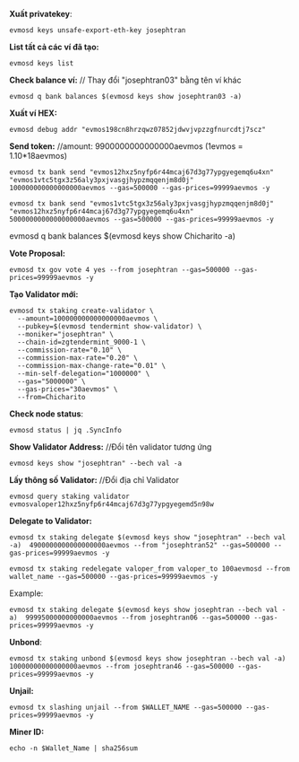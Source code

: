 **Xuất privatekey**:
```
evmosd keys unsafe-export-eth-key josephtran
```
**List tất cả các ví đã tạo:**
```
evmosd keys list
```

**Check balance ví:** // Thay đổi "josephtran03" bằng tên ví khác
```
evmosd q bank balances $(evmosd keys show josephtran03 -a)
```

**Xuất ví HEX:**
```
evmosd debug addr "evmos198cn8hrzqwz07852jdwvjvpzzgfnurcdtj7scz"  
```

**Send token:** //amount: 9900000000000000aevmos (1evmos = 1.10*18aevmos)
```
evmosd tx bank send "evmos12hxz5nyfp6r44mcaj67d3g77ypgyegemq6u4xn" "evmos1vtc5tgx3z56aly3pxjvasgjhypzmqqenjm8d0j" 100000000000000000aevmos --gas=500000 --gas-prices=99999aevmos -y

evmosd tx bank send "evmos1vtc5tgx3z56aly3pxjvasgjhypzmqqenjm8d0j" "evmos12hxz5nyfp6r44mcaj67d3g77ypgyegemq6u4xn" 5000000000000000000aevmos --gas=500000 --gas-prices=99999aevmos -y
```
evmosd q bank balances $(evmosd keys show Chicharito -a)

**Vote Proposal:**
```
evmosd tx gov vote 4 yes --from josephtran --gas=500000 --gas-prices=99999aevmos -y 
```

**Tạo Validator mới:**
```
evmosd tx staking create-validator \
  --amount=100000000000000000aevmos \
  --pubkey=$(evmosd tendermint show-validator) \
  --moniker="josephtran" \
  --chain-id=zgtendermint_9000-1 \
  --commission-rate="0.10" \
  --commission-max-rate="0.20" \
  --commission-max-change-rate="0.01" \
  --min-self-delegation="1000000" \
  --gas="5000000" \
  --gas-prices="30aevmos" \
  --from=Chicharito
```

**Check node status**:
```
evmosd status | jq .SyncInfo 
```

**Show Validator Address:** //Đổi tên validator tương ứng
```
evmosd keys show "josephtran" --bech val -a
```

**Lấy thông số Validator:** //Đổi địa chỉ Validator
```
evmosd query staking validator evmosvaloper12hxz5nyfp6r44mcaj67d3g77ypgyegemd5n98w
```



**Delegate to Validator:**

```
evmosd tx staking delegate $(evmosd keys show "josephtran" --bech val -a)  4900000000000000000aevmos --from "josephtran52" --gas=500000 --gas-prices=99999aevmos -y
```
```
evmosd tx staking redelegate valoper_from valoper_to 100aevmosd --from wallet_name --gas=500000 --gas-prices=99999aevmos -y
```
Example:
```
evmosd tx staking delegate $(evmosd keys show josephtran --bech val -a)  99995000000000000aevmos --from josephtran06 --gas=500000 --gas-prices=99999aevmos -y
```
**Unbond**:
```
evmosd tx staking unbond $(evmosd keys show josephtran --bech val -a)  10000000000000000aevmos --from josephtran46 --gas=500000 --gas-prices=99999aevmos -y
```

**Unjail:**
```
evmosd tx slashing unjail --from $WALLET_NAME --gas=500000 --gas-prices=99999aevmos -y
```

**Miner ID:**
```
echo -n $Wallet_Name | sha256sum
```
